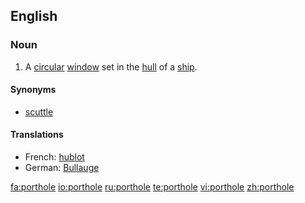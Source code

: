 ==English==

===Noun===
{{en-noun}}

# A [[circular]] [[window]] set in the [[hull]] of a [[ship]].

====Synonyms====
*[[scuttle]]

====Translations====
*French: [[hublot]] {{m}}
*German: [[Bullauge]] {{n}}


[[fa:porthole]]
[[io:porthole]]
[[ru:porthole]]
[[te:porthole]]
[[vi:porthole]]
[[zh:porthole]]